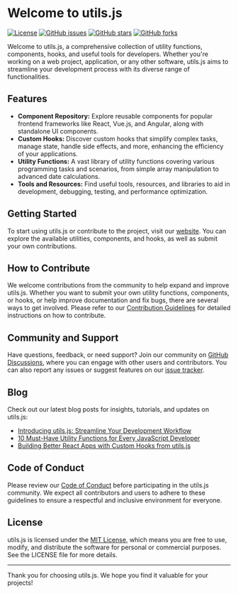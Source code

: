 # Welcome to utils.js

[![License](https://img.shields.io/badge/license-MIT-blue.svg)](https://github.com/Soab42/utilsjs/blob/main/LICENSE)
[![GitHub issues](https://img.shields.io/github/issues/Soab42/utilsjs)](https://github.com/Soab42/utilsjs/issues)
[![GitHub stars](https://img.shields.io/github/stars/Soab42/utilsjs)](https://github.com/Soab42/utilsjs/stargazers)
[![GitHub forks](https://img.shields.io/github/forks/Soab42/utilsjs)](https://github.com/Soab42/utilsjs/network)

Welcome to utils.js, a comprehensive collection of utility functions, components, hooks, and useful tools for developers. Whether you're working on a web project, application, or any other software, utils.js aims to streamline your development process with its diverse range of functionalities.

## Features

- **Component Repository:** Explore reusable components for popular frontend frameworks like React, Vue.js, and Angular, along with standalone UI components.
- **Custom Hooks:** Discover custom hooks that simplify complex tasks, manage state, handle side effects, and more, enhancing the efficiency of your applications.
- **Utility Functions:** A vast library of utility functions covering various programming tasks and scenarios, from simple array manipulation to advanced date calculations.
- **Tools and Resources:** Find useful tools, resources, and libraries to aid in development, debugging, testing, and performance optimization.

## Getting Started

To start using utils.js or contribute to the project, visit our [website](https://utilsjs1.vercel.app/). You can explore the available utilities, components, and hooks, as well as submit your own contributions.

## How to Contribute

We welcome contributions from the community to help expand and improve utils.js. Whether you want to submit your own utility functions, components, or hooks, or help improve documentation and fix bugs, there are several ways to get involved. Please refer to our [Contribution Guidelines](https://github.com/Soab42/utilsjs/blob/main/Contribution.md) for detailed instructions on how to contribute.

## Community and Support

Have questions, feedback, or need support? Join our community on [GitHub Discussions](https://github.com/Soab42/utilsjs/discussions), where you can engage with other users and contributors. You can also report any issues or suggest features on our [issue tracker](https://github.com/Soab42/utilsjs/issues).

## Blog

Check out our latest blog posts for insights, tutorials, and updates on utils.js:

- [Introducing utils.js: Streamline Your Development Workflow](https://blog.utilsjs.com/introducing-utilsjs)
- [10 Must-Have Utility Functions for Every JavaScript Developer](https://blog.utilsjs.com/must-have-utility-functions)
- [Building Better React Apps with Custom Hooks from utils.js](https://blog.utilsjs.com/building-better-react-apps)

## Code of Conduct

Please review our [Code of Conduct](https://github.com/Soab42/utilsjs/blob/main/CODE_OF_CONDUCT.md) before participating in the utils.js community. We expect all contributors and users to adhere to these guidelines to ensure a respectful and inclusive environment for everyone.

## License

utils.js is licensed under the [MIT License](https://github.com/Soab42/utilsjs/blob/main/LICENSE), which means you are free to use, modify, and distribute the software for personal or commercial purposes. See the LICENSE file for more details.

---

Thank you for choosing utils.js. We hope you find it valuable for your projects!
